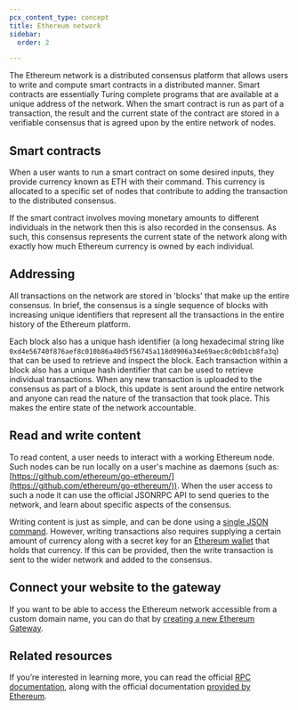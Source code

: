 ```yaml
---
pcx_content_type: concept
title: Ethereum network
sidebar:
  order: 2

---
```


The Ethereum network is a distributed consensus platform that allows users to
write and compute smart contracts in a distributed manner. Smart contracts are
essentially Turing complete programs that are available at a unique address of
the network. When the smart contract is run as part of a transaction, the result
and the current state of the contract are stored in a verifiable consensus that
is agreed upon by the entire network of nodes.

## Smart contracts

When a user wants to run a smart contract on some desired inputs, they provide
currency known as ETH with their command. This currency is allocated to a
specific set of nodes that contribute to adding the transaction to the
distributed consensus.

If the smart contract involves moving monetary amounts to different individuals
in the network then this is also recorded in the consensus. As such, this
consensus represents the current state of the network along with exactly how
much Ethereum currency is owned by each individual.

## Addressing

All transactions on the network are stored in 'blocks' that make up the entire
consensus. In brief, the consensus is a single sequence of blocks with
increasing unique identifiers that represent all the transactions in the entire
history of the Ethereum platform.

Each block also has a unique hash identifier (a long hexadecimal string like
`0xd4e56740f876aef8c010b86a40d5f56745a118d0906a34e69aec8c0db1cb8fa3q`) that can
be used to retrieve and inspect the block. Each transaction within a block also
has a unique hash identifier that can be used to retrieve individual
transactions. When any new transaction is uploaded to the consensus as part of a
block, this update is sent around the entire network and anyone can read the
nature of the transaction that took place. This makes the entire state of the
network accountable.

## Read and write content

To read content, a user needs to interact with a working Ethereum node. Such
nodes can be run locally on a user's machine as daemons (such as:
[https://github.com/ethereum/go-ethereum/](https://github.com/ethereum/go-ethereum/)). When the user access to such a node
it can use the official JSONRPC API to send queries to the network, and learn
about specific aspects of the consensus.

Writing content is just as simple, and can be done using a [single JSON
command](https://github.com/ethereum/wiki/wiki/JSON-RPC#eth_sendrawtransaction).
However, writing transactions also requires supplying a certain amount of
currency along with a secret key for an [Ethereum
wallet](https://www.ethereum.org/use/#_3-what-is-a-wallet-and-which-one-should-i-use)
that holds that currency. If this can be provided, then the write transaction is
sent to the wider network and added to the consensus.

## Connect your website to the gateway

If you want to be able to access the Ethereum network accessible from a custom
domain name, you can do that by [creating a new Ethereum Gateway](/web3/how-to/manage-gateways/#create-a-gateway).

## Related resources

If you’re interested in learning more, you can read the official [RPC
documentation](https://github.com/ethereum/wiki/wiki/JSON-RPC), along with the
official documentation [provided by Ethereum](https://www.ethereum.org/use/).

